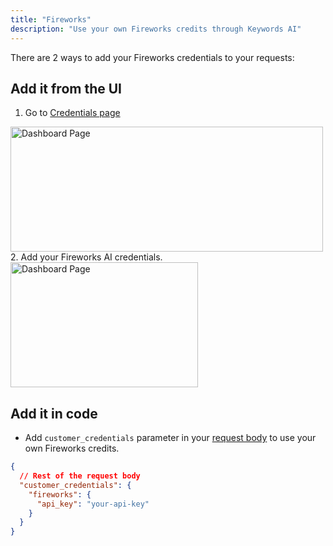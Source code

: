 ```yaml
---
title: "Fireworks"
description: "Use your own Fireworks credits through Keywords AI"
---
```


There are 2 ways to add your Fireworks credentials to your requests:
## Add it from the UI
1. Go to [Credentials page](https://platform.keywordsai.co/platform/api/credentials)
<img height="200" width="500"  src="/images/bring-own-key.png" alt="Dashboard Page"/>
2. Add your Fireworks AI credentials.
<img height="200" width="300"  src="/images/providers/fireworks.png" alt="Dashboard Page"/>

## Add it in code
- Add `customer_credentials` parameter in your [request body](/api-endpoints/proxy-endpoints/chat-completions) to use your own Fireworks credits.

```json
{
  // Rest of the request body
  "customer_credentials": {
    "fireworks": {
      "api_key": "your-api-key"
    }
  }
}
```